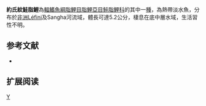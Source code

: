 {{Speciesbox 
| genus = Rhabdalestes
| species = yokai
| status = NE
| status_system = IUCN3.1
| authority =  [[Ibala_Zamba|Ibala Zamba]] & [[Vreven|Vreven]], 2008
| synonyms = 
}}
'''約氏紋鮭脂鯉'''為[[輻鰭魚綱|輻鰭魚綱]][[脂鯉目|脂鯉目]][[脂鯉亞目|脂鯉亞目]][[鮭脂鯉科|鮭脂鯉科]]的其中一[[種|種]]，為熱帶淡水魚，分布於[[非洲|非洲]]Léfini及Sangha河流域，體長可達5.2公分，棲息在底中層水域，生活習性不明。

==参考文献==
{{refbegin}}
*{{FishBase_species|genus=Rhabdalestes|species=yokai|year=2014|month=1}}
{{refend}}

== 扩展阅读 ==
{{refbegin}}
{{wikispecies-inline|Rhabdalestes yokai|約氏紋鮭脂鯉}}
{{refend}}

{{Taxonbar|from=Q5608649}}

[[Category:紋鮭脂鯉屬|Y]]


{{魚類小作品}}